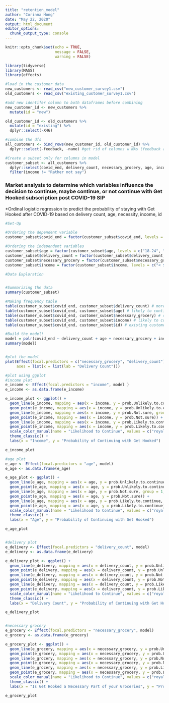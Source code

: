 ```yaml
---
title: "retention_model"
author: "Corinna Hong"
date: "May 22, 2020"
output: html_document
editor_options: 
  chunk_output_type: console
---
```


```r
knitr::opts_chunk$set(echo = TRUE,
                      message = FALSE,
                      warning = FALSE)

library(tidyverse)
library(MASS)
library(effects)
```

```r

#load in the customer data
new_customers <- read_csv("new_customer_survey1.csv")
old_customers <- read_csv("existing_customer_survey1.csv")

#add new identifer column to both dataframes before combining
new_customer_id <- new_customers %>%
  mutate(id = "new")

old_customer_id <- old_customers %>%
  mutate(id = "existing") %>%
  dplyr::select(-X46)

#combine the dfs
all_customers <- bind_rows(new_customer_id, old_customer_id) %>%
  dplyr::select(-feedback, -name) #get rid of columns w NAs (feedback and names), we don't care

#Create a subset only for columns in model
customer_subset <- all_customers %>% 
  dplyr::select(covid_end, delivery_count, necessary_grocery, age, income, id) %>%
  filter(income != "Rather not say")

```


### Market analysis to determine which variables influence the decision to continue, maybe continue, or not continue with Get Hooked subscription post COVID-19 SIP


*Ordinal logistic regression to predict the probability of staying with Get Hooked after COVID-19 based on delivery count, age, necessity, income, id

```r

#Set-Up

#Ordering the dependent variable
customer_subset$covid_end = factor(customer_subset$covid_end, levels = c("Unlikely to continue", "Not sure", "Likely to continue"), ordered = TRUE) 

#Ordering the independent variables
customer_subset$age = factor(customer_subset$age, levels = c("18-24", "25-34", "35-44", "45-54", "55-64", "65+"), ordered = TRUE)
customer_subset$delivery_count = factor(customer_subset$delivery_count, levels = c("1-3", "4-6", "7-9", "10 or more"), ordered = TRUE)
customer_subset$necessary_grocery = factor(customer_subset$necessary_grocery, levels = c("No, it is extra", "Sometimes", "Yes"), ordered = TRUE)
customer_subset$income = factor(customer_subset$income, levels = c("< $50K", "$50 - $100K", "$101 - $150K", "$151 - $200K", "$201 - $250K","Over $250K"), ordered = TRUE)

```

```r

#Data Exploration


#Summarizing the data
summary(customer_subset)

#Making frequency table
table(customer_subset$covid_end, customer_subset$delivery_count) # more deliveries more likely to continue
table(customer_subset$covid_end, customer_subset$age) # likely to continue peaks at 25-45 age range
table(customer_subset$covid_end, customer_subset$necessary_grocery) # seen as a ncessity, more likley to continue
table(customer_subset$covid_end, customer_subset$income) # likely to continue peaks at $101-150K  
table(customer_subset$covid_end, customer_subset$id) # existing customers more likely to continue, new customers are more unsure

```


```r

#Build the model!
model = polr(covid_end ~ delivery_count + age + necessary_grocery + income + id , data = customer_subset)
summary(model)


#plot the model
plot(Effect(focal.predictors = c("necessary_grocery", "delivery_count"), model), main = "Effect Plot", 
     axes = list(x = list(lab = "Delivery Count")))

#plot using ggplot
#income plot
e_income <- Effect(focal.predictors = "income", model )
e_income <- as.data.frame(e_income)

e_income_plot <- ggplot() +
  geom_line(e_income, mapping = aes(x = income, y = prob.Unlikely.to.continue, group = 1, color = "blue"), lwd=1.4) +
  geom_point(e_income, mapping = aes(x = income, y = prob.Unlikely.to.continue)) +
  geom_line(e_income, mapping = aes(x = income, y = prob.Not.sure, group = 1, color = "red"), lwd=1.4) +
  geom_point(e_income, mapping = aes(x = income, y = prob.Not.sure)) +
  geom_line(e_income, mapping = aes(x = income, y = prob.Likely.to.continue, group = 1, color = "green"), lwd=1.4) +
  geom_point(e_income, mapping = aes(x = income, y = prob.Likely.to.continue)) +
  scale_color_manual(name = "Likelihood to Continue", values = c("royalblue1", "seagreen", "lightsalmon2"), labels = c("Unlikely", "Likely", "Not Sure"))+
  theme_classic() +
  labs(x = "Income", y = "Probability of Continuing with Get Hooked")

e_income_plot

#age plot
e_age <- Effect(focal.predictors = "age", model)
e_age <- as.data.frame(e_age)

e_age_plot <- ggplot() +
  geom_line(e_age, mapping = aes(x = age, y = prob.Unlikely.to.continue, group = 1, color = "blue"), lwd=1.4) +
  geom_point(e_age, mapping = aes(x = age, y = prob.Unlikely.to.continue)) +
  geom_line(e_age, mapping = aes(x = age, y = prob.Not.sure, group = 1, color = "red"), lwd=1.4) +
  geom_point(e_age, mapping = aes(x = age, y = prob.Not.sure)) +
  geom_line(e_age, mapping = aes(x = age, y = prob.Likely.to.continue, group = 1, color = "green"), lwd=1.4) +
  geom_point(e_age, mapping = aes(x = age, y = prob.Likely.to.continue)) +
  scale_color_manual(name = "Likelihood to Continue", values = c("royalblue1", "seagreen", "lightsalmon2"), labels = c("Unlikely", "Likely", "Not Sure"))+
  theme_classic() +
  labs(x = "Age", y = "Probability of Continuing with Get Hooked")

e_age_plot


#delivery plot
e_delivery <- Effect(focal.predictors = "delivery_count", model)
e_delivery <- as.data.frame(e_delivery)

e_delivery_plot <- ggplot() +
  geom_line(e_delivery, mapping = aes(x = delivery_count, y = prob.Unlikely.to.continue, group = 1, color = "blue"), lwd=1.4) +
  geom_point(e_delivery, mapping = aes(x = delivery_count, y = prob.Unlikely.to.continue)) +
  geom_line(e_delivery, mapping = aes(x = delivery_count, y = prob.Not.sure, group = 1, color = "red"), lwd=1.4) +
  geom_point(e_delivery, mapping = aes(x = delivery_count, y = prob.Not.sure)) +
  geom_line(e_delivery, mapping = aes(x = delivery_count, y = prob.Likely.to.continue, group = 1, color = "green"), lwd=1.4) +
  geom_point(e_delivery, mapping = aes(x = delivery_count, y = prob.Likely.to.continue)) +
  scale_color_manual(name = "Likelihood to Continue", values = c("royalblue1", "seagreen", "lightsalmon2"), labels = c("Unlikely", "Likely", "Not Sure"))+
  theme_classic() +
  labs(x = "Delivery Count", y = "Probability of Continuing with Get Hooked")

e_delivery_plot


#necessary grocery
e_grocery <- Effect(focal.predictors = "necessary_grocery", model)
e_grocery <- as.data.frame(e_grocery)

e_grocery_plot <- ggplot() +
  geom_line(e_grocery, mapping = aes(x = necessary_grocery, y = prob.Unlikely.to.continue, group = 1, color = "blue"), lwd=1.4) +
  geom_point(e_grocery, mapping = aes(x = necessary_grocery, y = prob.Unlikely.to.continue)) +
  geom_line(e_grocery, mapping = aes(x = necessary_grocery, y = prob.Not.sure, group = 1, color = "red"), lwd=1.4) +
  geom_point(e_grocery, mapping = aes(x = necessary_grocery, y = prob.Not.sure)) +
  geom_line(e_grocery, mapping = aes(x = necessary_grocery, y = prob.Likely.to.continue, group = 1, color = "green"), lwd=1.4) +
  geom_point(e_grocery, mapping = aes(x = necessary_grocery, y = prob.Likely.to.continue)) +
  scale_color_manual(name = "Likelihood to Continue", values = c("royalblue1", "seagreen", "lightsalmon2"), labels = c("Unlikely", "Likely", "Not Sure"))+
  theme_classic() +
  labs(x = "Is Get Hooked a Necessary Part of your Groceries", y = "Probability of Continuing with Get Hooked")

e_grocery_plot

```

